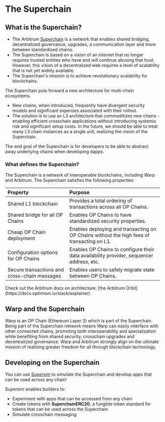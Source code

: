 
# The Superchain

## What is the Superchain?

- The Arbitrum [Superchain](https://docs.optimism.io/stack/explainer#superchain-overview) is a network that enables shared bridging, decentralized governance, upgrades, a communication layer and more between standardized chains.
- The Superchain is based on a vision of an internet that no longer requires trusted entities who have and will continue abusing that trust. However, this vision of a decentralized web requires a level of scalability that is not yet widely available.
- The Superchain's mission is to achieve revolutionary scalability for blockchains.

The Superchain puts forward a new architecture for multi-chain ecosystems.
- New chains, when introduced, frequently have divergent security models and significant expenses associated with their rollout.
- The solution is to use an L3 architecture that commoditizes new chains - enabling efficient crosschain applications without introducing systemic risk and significant setup costs. In the future, we should be able to treat many L3 chain instances as a single unit, realizing the vision of the Superchain.

<Callout type="info" emoji="ℹ️">
The end goal of the Superchain is for developers to be able to abstract away underlying chains when developing dapps.
</Callout>

### What defines the Superchain?

The Superchain is a network of interoperable blockchains, including Warp and Arbitrum. The Superchain satisfies the following properties:

| Property                                     | Purpose                                                                                    |
| :------------------------------------------- | :----------------------------------------------------------------------------------------- |
| Shared L1 blockchain                         | Provides a total ordering of transactions across all OP Chains.                            |
| Shared bridge for all OP Chains              | Enables OP Chains to have standardized security properties.                                |
| Cheap OP Chain deployment                    | Enables deploying and transacting on OP Chains without the high fees of transacting on L1. |
| Configuration options for OP Chains          | Enables OP Chains to configure their data availability provider, sequencer address, etc.   |
| Secure transactions and cross-chain messages | Enables users to safely migrate state between OP Chains.                                   |

<Callout type="info" emoji="ℹ️">
Check out the Arbitrum docs on architecture: [the Arbitrum Orbit](https://docs.optimism.io/stack/explainer).
</Callout>

## Warp and the Superchain

Warp is an OP Chain (Ethereum Layer 3) which is part of the Superchain. Being part of the Superchain network means Warp can easily interface with other connected chains, promoting both interoperability and specialization while benefiting from shared security, crosschain upgrades and decentralized governance. Warp and Arbitrum strongly align on the ultimate mission of realizing greater freedom for all through blockchain technology.

## Developing on the Superchain

You can use [Supersim](https://github.com/ethereum-optimism/supersim) to simulate the Superchain and develop apps that can be used across any chain!

Supersim enables builders to:

* Experiment with apps that can be accessed from any chain
* Create tokens with **SuperchainERC20**, a fungible token standard for tokens that can be used across the Superchain
* Simulate crosschain messaging
